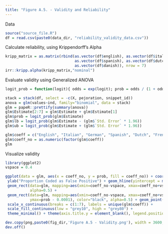 ```yaml
---
title: "Figure A.5. - Validity and Reliability"
---
```


Data
```r
source("source_file.R")
df = read.csv(paste0(data_dir, "reliability_validity_data.csv"))
```

Calculate reliability, using Krippendorff's Alpha
```r
kripp_matrix = as.matrix(rbind(as.vector(df$english), as.vector(df$italian), as.vector(df$german),
                               as.vector(df$spanish), as.vector(df$dutch), as.vector(df$french),
                               as.vector(df$danish)), nrow = 7)
irr::kripp.alpha(kripp_matrix,"nominal")
```

Evaluate validity using Generalized ANOVA
```r
logit_prob = function(logit){ odds = exp(logit); prob = odds / (1 + odds); return(prob)}

stack = stack(df, select = -c(X, pejoration, snippet_id))
anova = glm(values~ind, family="binomial", data = stack)
glm = papeR::prettify(summary(anova))
glm$Estimate[2:7] = glm$Estimate + glm$Estimate[1]
glm$prob = logit_prob(glm$Estimate)
glm$lb = logit_prob(glm$Estimate - (glm$`Std. Error` * 1.96))
glm$ub = logit_prob(glm$Estimate + (glm$`Std. Error` * 1.96))

glm$coeff = c("English", "Italian", "German", "Spanish", "Dutch", "French", "Danish")
glm$coeff_no = as.numeric(factor(glm$coeff))
glm
```

Visualize validity
```r
library(ggplot2)
vspace = 0.4

ggplot(data = glm, aes(x = coeff_no, y = prob, fill = coeff_no)) + coord_flip() + ylim(0,1) +
 ylab("Proportion Coded as False Positive") + geom_hline(yintercept = mean(glm$prob), color = "grey50") + 
 geom_rect(data=glm, mapping=aes(xmin=coeff_no-vspace, xmax=coeff_no+vspace, ymin=lb, ymax=ub), 
           alpha=0.5) + 
 geom_rect(data=glm, mapping=aes(xmin=coeff_no-vspace, xmax=coeff_no+vspace, ymin=prob + 0.0001, 
           ymax=prob - 0.0001), color="black", alpha=0.5) + geom_point() + 
 scale_x_continuous(breaks = c(1:7), labels = unique(glm$coeff)) +
 scale_fill_continuous(low = "grey10", high = "grey80") + 
 theme_minimal() + theme(axis.title.y = element_blank(), legend.position = "none")

dev.copy(png,paste0(fig_dir,'Figure A.5 - Validity.png'), width = 3600, height = 3600, res=400)
dev.off()
```



